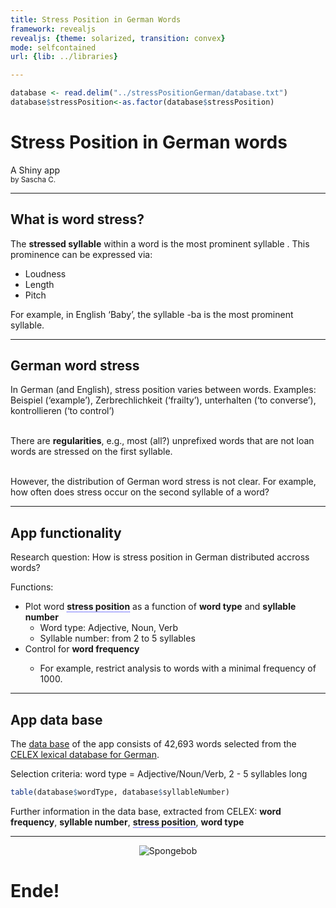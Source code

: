 ```yaml
---
title: Stress Position in German Words
framework: revealjs
revealjs: {theme: solarized, transition: convex}
mode: selfcontained
url: {lib: ../libraries}

---
```


```r
database <- read.delim("../stressPositionGerman/database.txt")
database$stressPosition<-as.factor(database$stressPosition)
```

# Stress Position in German words
<div>A Shiny app</div>
<div><small>by Sascha C.</small></div>

--- 

## What is word stress?

The **stressed syllable** within a word is the most prominent syllable  . This prominence can be expressed via:

* Loudness
* Length
* Pitch

For example, in English '<span class="example"><span class="stress">Ba</span>by</span>', the syllable <span class="example">-ba</span> is the most prominent syllable.

---

## German word stress

In German (and English), stress position varies between words. Examples: <div class="example"><span class="stress">Bei</span>spiel ('example'), Zer<span class ="stress">brech</span>lichkeit ('frailty'), unter<span class ="stress">hal</span>ten ('to converse'), kontrol<span class="stress">lie</span>ren ('to control')</div>

<br>There are **regularities**, e.g., most (all?) unprefixed words that are not loan words are stressed on the first syllable.

<br>However, the distribution of German word stress is not clear. For example, how often does stress occur on the second syllable of a word?

--- 

## App functionality

Research question: How is stress position in German distributed accross words?

Functions:
<ul>
  <li>Plot word <span style="border-bottom: dotted 1px blue" title="where position n signifies stress on the nth syllable"><strong>stress position</strong></span> as a function of <strong>word type</strong> and <strong>syllable number</strong>
  <ul>
    <li>Word type: Adjective, Noun, Verb</li>
    <li>Syllable number: from 2 to 5 syllables</li>
  </ul>
  <li>Control for <strong>word frequency</strong></li>
  <ul>
    <li>For example, restrict analysis to words with a minimal frequency of 1000.</li>
  </ul>
</ul>

---

## App data base

The <a href="#" title="Excerpt of the database">data base</a> of the app </a> consists of 42,693 words selected from the <a href="https://catalog.ldc.upenn.edu/ldc96l14" target="_blank">CELEX lexical database for German</a>. 

Selection criteria: word type = Adjective/Noun/Verb, 2 - 5 syllables long
```r
table(database$wordType, database$syllableNumber)
```

Further information in the data base, extracted from CELEX: **word frequency**, **syllable number**, **<span style="border-bottom: dotted 1px blue" title="where position n signifies stress the nth syllable">stress position</span>**, **word type**

---

<center><img src="ende.jpg" alt="Spongebob" title="Spongebob"></center>
<h1><span class=example><span class=stress>En</span>de!</h1>



